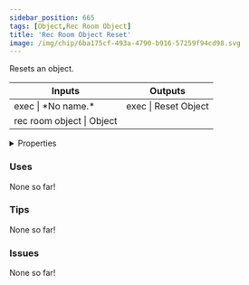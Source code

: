```yaml
---
sidebar_position: 665
tags: [Object,Rec Room Object]
title: 'Rec Room Object Reset'
image: /img/chip/6ba175cf-493a-4790-b916-57259f94cd98.svg
---
```


Resets an object.



<IChip uuid="6ba175cf-493a-4790-b916-57259f94cd98"/>

<table><thead><tr><th>Inputs</th><th>Outputs</th></tr></thead><tbody><tr><td>exec | *No name.*</td><td>exec | Reset Object</td></tr><tr><td>rec room object | Object</td><td /></tr></tbody></table>

<details>
  <summary>Properties</summary>
  <div>
    <div>
    <table>
      <tbody>
        <tr>
          <td>Is beta required?</td>
          <td>No</td>
        </tr>
        <tr>
          <td>Is chip a trolling risk?</td>
          <td>No</td>
        </tr>
        <tr>
          <td>Is chip a role assignment risk?</td>
          <td>No</td>
        </tr>
        <tr>
          <td>Chip UUID</td>
          <td>6ba175cf-493a-4790-b916-57259f94cd98</td>
        </tr>
        <tr>
          <td>Room availability</td>
          <td>Available everywhere</td>
        </tr>
      </tbody>
    </table>
    </div>
  </div>
</details>

### Uses

None so far!

### Tips

None so far!

### Issues

None so far!